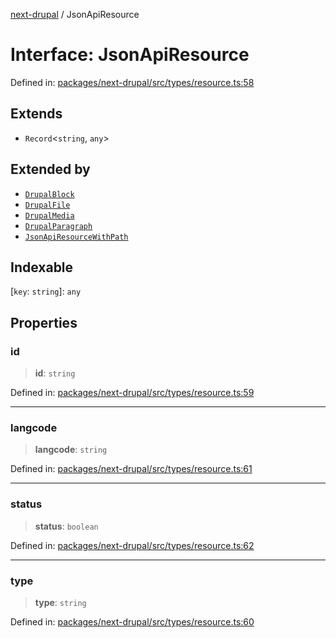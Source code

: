 [next-drupal](../globals.mdx) / JsonApiResource

# Interface: JsonApiResource

Defined in: [packages/next-drupal/src/types/resource.ts:58](https://github.com/chapter-three/next-drupal/blob/f82409096888c944dd3eff45bf555062558ddd42/packages/next-drupal/src/types/resource.ts#L58)

## Extends

- `Record`\<`string`, `any`\>

## Extended by

- [`DrupalBlock`](DrupalBlock.mdx)
- [`DrupalFile`](DrupalFile.mdx)
- [`DrupalMedia`](DrupalMedia.mdx)
- [`DrupalParagraph`](DrupalParagraph.mdx)
- [`JsonApiResourceWithPath`](JsonApiResourceWithPath.mdx)

## Indexable

\[`key`: `string`\]: `any`

## Properties

### id

> **id**: `string`

Defined in: [packages/next-drupal/src/types/resource.ts:59](https://github.com/chapter-three/next-drupal/blob/f82409096888c944dd3eff45bf555062558ddd42/packages/next-drupal/src/types/resource.ts#L59)

---

### langcode

> **langcode**: `string`

Defined in: [packages/next-drupal/src/types/resource.ts:61](https://github.com/chapter-three/next-drupal/blob/f82409096888c944dd3eff45bf555062558ddd42/packages/next-drupal/src/types/resource.ts#L61)

---

### status

> **status**: `boolean`

Defined in: [packages/next-drupal/src/types/resource.ts:62](https://github.com/chapter-three/next-drupal/blob/f82409096888c944dd3eff45bf555062558ddd42/packages/next-drupal/src/types/resource.ts#L62)

---

### type

> **type**: `string`

Defined in: [packages/next-drupal/src/types/resource.ts:60](https://github.com/chapter-three/next-drupal/blob/f82409096888c944dd3eff45bf555062558ddd42/packages/next-drupal/src/types/resource.ts#L60)

